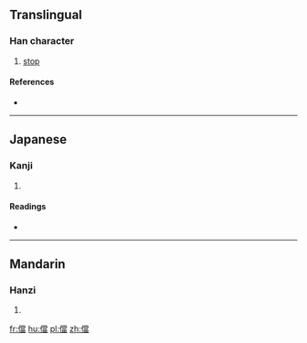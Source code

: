 ==Translingual==

===Han character===
{{Han char|rn=9|rad=人|as=13|sn=15|four=29266|canj=OFBW|ids=⿰亻當}}

# [[stop]]

====References====
* {{Han ref|kx=0119.020|dkj=01180|dj=0252.030|hdz=10224.130|uh=5105|ud=20741|bh=BBFD|bd=48125}}

----

==Japanese==

===Kanji===
{{ja-kanji|grade=|rs=人13}}

# {{defn|lang=ja|sort=人13}}

====Readings====
* {{ja-readings|on=[[とう]] (tō)|kun=[[おわる]] (owaru), [[とまる]] (tomaru), [[あたりまえでるい]] (atarimaederui)}}

----

==Mandarin==

===Hanzi===
{{cmn-hanzi|pin=[[dàng]] ([[dang4]]), [[dāng]] ([[dang1]])|wg=tang<sup>4</sup>, tang<sup>1</sup>}}

# {{defn|lang=cmn|sort=人13}}

[[fr:儅]]
[[hu:儅]]
[[pl:儅]]
[[zh:儅]]